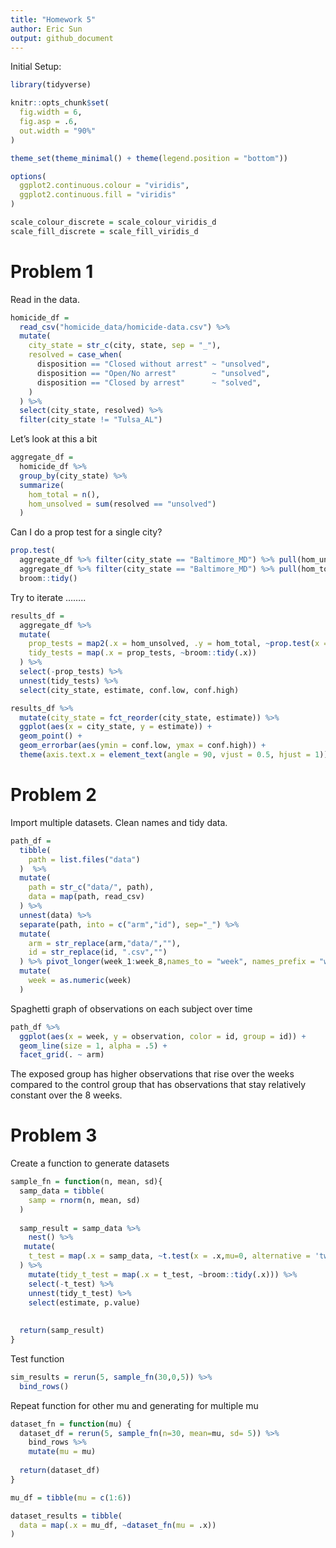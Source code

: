```yaml
---
title: "Homework 5"
author: Eric Sun
output: github_document
---
```


Initial Setup:
```r
library(tidyverse)

knitr::opts_chunk$set(
  fig.width = 6,
  fig.asp = .6,
  out.width = "90%"
)

theme_set(theme_minimal() + theme(legend.position = "bottom"))

options(
  ggplot2.continuous.colour = "viridis",
  ggplot2.continuous.fill = "viridis"
)

scale_colour_discrete = scale_colour_viridis_d
scale_fill_discrete = scale_fill_viridis_d
```

# Problem 1

Read in the data.

```r
homicide_df = 
  read_csv("homicide_data/homicide-data.csv") %>% 
  mutate(
    city_state = str_c(city, state, sep = "_"),
    resolved = case_when(
      disposition == "Closed without arrest" ~ "unsolved",
      disposition == "Open/No arrest"        ~ "unsolved",
      disposition == "Closed by arrest"      ~ "solved",
    )
  ) %>% 
  select(city_state, resolved) %>% 
  filter(city_state != "Tulsa_AL")
```


Let's look at this a bit

```r
aggregate_df = 
  homicide_df %>% 
  group_by(city_state) %>% 
  summarize(
    hom_total = n(),
    hom_unsolved = sum(resolved == "unsolved")
  )
```

Can I do a prop test for a single city?

```r
prop.test(
  aggregate_df %>% filter(city_state == "Baltimore_MD") %>% pull(hom_unsolved), 
  aggregate_df %>% filter(city_state == "Baltimore_MD") %>% pull(hom_total)) %>% 
  broom::tidy()
```

Try to iterate ........

```r
results_df = 
  aggregate_df %>% 
  mutate(
    prop_tests = map2(.x = hom_unsolved, .y = hom_total, ~prop.test(x = .x, n = .y)),
    tidy_tests = map(.x = prop_tests, ~broom::tidy(.x))
  ) %>% 
  select(-prop_tests) %>% 
  unnest(tidy_tests) %>% 
  select(city_state, estimate, conf.low, conf.high)
```



```r
results_df %>% 
  mutate(city_state = fct_reorder(city_state, estimate)) %>% 
  ggplot(aes(x = city_state, y = estimate)) +
  geom_point() + 
  geom_errorbar(aes(ymin = conf.low, ymax = conf.high)) + 
  theme(axis.text.x = element_text(angle = 90, vjust = 0.5, hjust = 1))
```

# Problem 2

Import multiple datasets. Clean names and tidy data.
```r
path_df = 
  tibble(
    path = list.files("data")
  )  %>%
  mutate(
    path = str_c("data/", path),
    data = map(path, read_csv)
  ) %>%
  unnest(data) %>%
  separate(path, into = c("arm","id"), sep="_") %>%
  mutate(
    arm = str_replace(arm,"data/",""),
    id = str_replace(id, ".csv","")
  ) %>% pivot_longer(week_1:week_8,names_to = "week", names_prefix = "week_", values_to = "observation") %>%
  mutate(
    week = as.numeric(week)
  )
```

Spaghetti graph of observations on each subject over time
```r
path_df %>%
  ggplot(aes(x = week, y = observation, color = id, group = id)) +
  geom_line(size = 1, alpha = .5) +
  facet_grid(. ~ arm)
```
The exposed group has higher observations that rise over the weeks compared to the control group that has observations that stay relatively constant over the 8 weeks.

# Problem 3
Create a function to generate datasets
```r

sample_fn = function(n, mean, sd){
  samp_data = tibble(
    samp = rnorm(n, mean, sd)
  )
  
  samp_result = samp_data %>%
    nest() %>%
   mutate(
    t_test = map(.x = samp_data, ~t.test(x = .x,mu=0, alternative = 'two.sided', paired = FALSE, conf.level = 0.95))
  ) %>%
    mutate(tidy_t_test = map(.x = t_test, ~broom::tidy(.x))) %>%
    select(-t_test) %>%
    unnest(tidy_t_test) %>%
    select(estimate, p.value)
  
  
  return(samp_result)
}
```

Test function
```r
sim_results = rerun(5, sample_fn(30,0,5)) %>%
  bind_rows()
```

Repeat function for other mu and generating for multiple mu
```r
dataset_fn = function(mu) {
  dataset_df = rerun(5, sample_fn(n=30, mean=mu, sd= 5)) %>% 
    bind_rows %>%
    mutate(mu = mu)
  
  return(dataset_df)
}

mu_df = tibble(mu = c(1:6))

dataset_results = tibble(
  data = map(.x = mu_df, ~dataset_fn(mu = .x))
)
```

